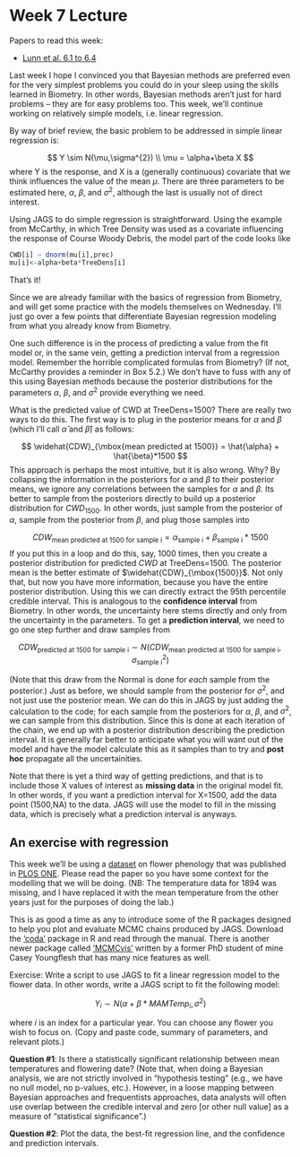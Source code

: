Week 7 Lecture
========================================================

Papers to read this week:

* [Lunn et al. 6.1 to 6.4](https://github.com/hlynch/Bayesian2020/tree/master/_data/Lunn6_1to6_4.pdf)

Last week I hope I convinced you that Bayesian methods are preferred even for the very simplest problems you could do in your sleep using the skills learned in Biometry. In other words, Bayesian methods aren’t just for hard problems – they are for easy problems too. This week, we’ll continue working on relatively simple models, i.e. linear regression.

By way of brief review, the basic problem to be addressed in simple linear regression is:

$$
Y \sim N(\mu,\sigma^{2}) \\
\mu = \alpha+\beta X
$$
where Y is the response, and X is a (generally continuous) covariate that we think influences the value of the mean $\mu$. There are three parameters to be estimated here, $\alpha$, $\beta$, and $\sigma^{2}$, although the last is usually not of direct interest.

Using JAGS to do simple regression is straightforward. Using the example from McCarthy, in which Tree Density was used as a covariate influencing the response of Course Woody Debris, the model part of the code looks like

```r
CWD[i] ~ dnorm(mu[i],prec)
mu[i]<-alpha+beta*TreeDens[i]
```

That’s it! 

Since we are already familiar with the basics of regression from Biometry, and will get some practice with the models themselves on Wednesday. I’ll just go over a few points that differentiate Bayesian regression modeling from what you already know from Biometry.

One such difference is in the process of predicting a value from the fit model or, in the same vein, getting a prediction interval from a regression model. Remember the horrible complicated formulas from Biometry? (If not, McCarthy provides a reminder in Box 5.2.) We don’t have to fuss with any of this using Bayesian methods because the posterior distributions for the parameters $\alpha$, $\beta$, and $\sigma^{2}$ provide everything we need.

What is the predicted value of CWD at TreeDens=1500? There are really two ways to do this. The first way is to plug in the posterior means for $\alpha$ and $\beta$ (which I’ll call $\hat{\alpha}$ and $\hat{\beta}$) as follows:

$$
\widehat{CDW}_{\mbox{mean predicted at 1500}} = \hat{\alpha} + \hat{\beta}*1500
$$
This approach is perhaps the most intuitive, but it is also wrong. Why? By collapsing the information in the posteriors for $\alpha$ and $\beta$ to their posterior means, we ignore any correlations between the samples for $\alpha$ and $\beta$. Its better to sample from the posteriors directly to build up a posterior distribution for $CWD_{1500}$. In other words, just sample from the posterior of $\alpha$, sample from the posterior from $\beta$, and plug those samples into

$$
CDW_{\mbox{mean predicted at 1500 for sample i}} = \alpha_{\mbox{sample i}} + \beta_{\mbox{sample i}}*1500
$$
If you put this in a loop and do this, say, 1000 times, then you create a posterior distribution for predicted $CWD$ at TreeDens=1500. The posterior mean is the better estimate of $\widehat{CDW}_{\mbox{1500}}$. Not only that, but now you have more information, because you have the entire posterior distribution. Using this we can directly extract the 95th percentile credible interval. This is analogous to the **confidence interval** from Biometry. In other words, the uncertainty here stems directly and only from the uncertainty in the parameters. To get a **prediction interval**, we need to go one step further and draw samples from

$$
CDW_{\mbox{predicted at 1500 for sample i}} \sim N(CDW_{\mbox{mean predicted at 1500 for sample i}},\sigma^{2}_{\mbox{sample i}})
$$

(Note that this draw from the Normal is done for *each* sample from the posterior.) Just as before, we should sample from the posterior for $\sigma^{2}$, and not just use the posterior mean. We can do this in JAGS by just adding the calculation to the code; for each sample from the posteriors for $\alpha$, $\beta$, and $\sigma^{2}$, we can sample from this distribution. Since this is done at each iteration of the chain, we end up with a posterior distribution describing the prediction interval. It is generally far better to anticipate what you will want out of the model and have the model calculate this as it samples than to try and **post hoc** propagate all the uncertainities.

Note that there is yet a third way of getting predictions, and that is to include those X values of interest as **missing data** in the original model fit. In other words, if you want a prediction interval for X=1500, add the data point (1500,NA) to the data. JAGS will use the model to fill in the missing data, which is precisely what a prediction interval is anyways.

An exercise with regression
-----------

This week we’ll be using a [dataset](https://github.com/hlynch/Bayesian2020/tree/master/_data/PLOSdataConcord.csv) on flower phenology that was published in [PLOS ONE](https://github.com/hlynch/Bayesian2020/tree/master/_data/EllwoodEtAl2013.pdf). Please read the paper so you have some context for the modelling that we will be doing. (NB: The temperature data for 1894 was missing, and I have replaced it with the mean temperature from the other years just for the purposes of doing the lab.)

This is as good a time as any to introduce some of the R packages designed to help you plot and evaluate MCMC chains produced by JAGS.  Download the [‘coda’](https://cran.r-project.org/web/packages/coda/index.html) package in R and read through the manual. There is another newer package called [‘MCMCvis'](https://cran.r-project.org/web/packages/MCMCvis/index.html) written by a former PhD student of mine Casey Youngflesh that has many nice features as well.

Exercise: Write a script to use JAGS to fit a linear regression model to the flower data. In other words, write a JAGS script to fit the following model:

$$
Y_{i} \sim N(\alpha + \beta*MAMTemp_{i},\sigma^{2})
$$

where $i$ is an index for a particular year. You can choose any flower you wish to focus on. (Copy and paste code, summary of parameters, and relevant plots.) 

**Question #1**: Is there a statistically significant relationship between mean temperatures and flowering date? (Note that, when doing a Bayesian analysis, we are not strictly involved in “hypothesis testing” (e.g., we have no null model, no p-values, etc.). However, in a loose mapping between Bayesian approaches and frequentists approaches, data analysts will often use overlap between the credible interval and zero [or other null value] as a measure of “statistical significance”.)

**Question #2**: Plot the data, the best-fit regression line, and the confidence and prediction intervals.

